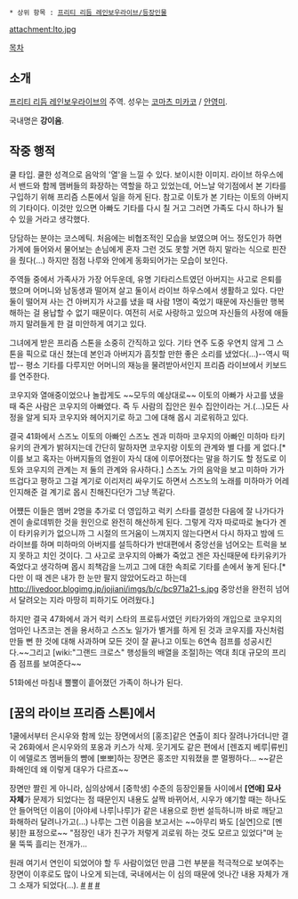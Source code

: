  * 상위 항목 : [[프리티 리듬 레인보우라이브/등장인물]]

attachment:Ito.jpg

[[목차]]
== 소개 ==
[[프리티 리듬 레인보우라이브]]의 주역. 성우는 [[코마츠 미카코]] / [[안영미(성우)|안영미]].

국내명은 '''강이음'''.

== 작중 행적 ==
쿨 타입. 쿨한 성격으로 음악의 '열'을 느낄 수 있다. 보이시한 이미지. 라이브 하우스에서 밴드와 함께 맴버들의 화장하는 역할을 하고 있었는데, 어느날 악기점에서 본 기타를 구입하기 위해 프리즘 스톤에서 일을 하게 된다. 참고로 이토가 본 기타는 이토의 아버지의 기타이다. 이것만 있으면 아빠도 기타를 다시 칠 거고 그러면 가족도 다시 하나가 될 수 있을 거라고 생각했다.

당담하는 분야는 코스메틱. 처음에는 비협조적인 모습을 보였으며 어느 정도인가 하면 가게에 들어와서 물어보는 손님에게 혼자 그런 것도 못할 거면 하지 말라는 식으로 핀잔을 줬다(...) 하지만 점점 나루와 안에게 동화되어가는 모습이 보인다.

주역들 중에서 가족사가 가장 어두운데, 유명 기타리스트였던 아버지는 사고로 은퇴를 했으며 어머니와 남동생과 떨어져 살고 둘이서 라이브 하우스에서 생활하고 있다. 다만 둘이 떨어져 사는 건 아버지가 사고를 냈을 때 사람 1명이 죽었기 때문에 자신들만 행복해하는 걸 용납할 수 없기 때문이다. 여전히 서로 사랑하고 있으며 자신들의 사정에 애들까지 말려들게 한 걸 미안하게 여기고 있다.

그녀에게 받은 프리즘 스톤을 소중히 간직하고 있다. 기타 연주 도중 우연치 않게 그 스톤을 픽으로 대신 쳤는데 본인과 아버지가 흠칫할 만한 좋은 소리를 냈었다(...)--역시 떡밥-- 평소 기타를 다루지만 어머니의 재능을 물려받아서인지 프리즘 라이브에서 키보드를 연주한다. 

코우지와 열애중이었으나 놀랍게도 ~~모두의 예상대로~~ 이토의 아빠가 사고를 냈을 때 죽은 사람은 코우지의 아빠였다. 즉 두 사람의 집안은 원수 집안이라는 거.(...)모든 사정을 알게 되자 코우지와 헤어지기로 하고 그에 대해 몹시 괴로워하고 있다.

결국 41화에서 스즈노 이토의 아빠인 스즈노 겐과 미하마 코우지의 아빠인 미하마 타키유키의 관계가 밝혀지는데 간단히 말하자면 코우지랑 이토의 관계와 별 다를 게 없다.[* 이를 보고 혹자는 아버지들의 염원이 자식 대에 이루어졌다는 말을 하기도 할 정도로 이토와 코우지의 관계는 저 둘의 관계와 유사하다.] 스즈노 가의 음악을 보고 미하마 가가 뜨겁다고 평하고 그걸 계기로 이리저리 싸우기도 하면서 스즈노의 노래를 미하마가 어레인지해준 걸 계기로 몹시 친해진다던가 그냥 똑같다.

어쩄든 이들은 멤버 2명을 추가로 더 영입하고 럭키 스타를 결성한 다음에 잘 나가다가 겐이 솔로데뷔한 것을 원인으로 완전히 해산하게 된다. 그렇게 각자 따로따로 놀다가 겐이 타키유키가 없으니까 그 시절의 뜨거움이 느껴지지 않는다면서 다시 하자고 밤에 드라이브를 하며 미하마의 아버지를 설득하다가 반대편에서 중앙선을 넘어오는 트럭을 보지 못하고 치인 것이다. 그 사고로 코우지의 아빠가 죽었고 겐은 자신때문에 타키유키가 죽었다고 생각하며 몹시 죄책감을 느끼고 그에 대한 속죄로 기타를 손에서 놓게 된다.[* 다만 이 때 겐은 내가 한 눈만 팔지 않았어도라고 하는데 http://livedoor.blogimg.jp/jojiani/imgs/b/c/bc971a21-s.jpg 중앙선을 완전히 넘어서 달려오는 지라 마땅히 피하기도 어려웠다.]

하지만 결국 47화에서 과거 럭키 스타의 프로듀서였던 키타가와의 개입으로 코우지의 엄마인 나츠코는 겐을 용서하고 스즈노 일가가 별거를 하게 된 것과 코우지를 자신처럼 만들 뻔 한 것에 대해 사과하며 모든 것이 잘 끝나고 이토는 6연속 점프를 성공시킨다.~~그리고 [wiki:"그랜드 크로스" 행성들의 배열을 조절]하는 역대 최대 규모의 프리즘 점프를 보여준다~~

51화에선 마침내 뿔뿔이 흩어졌던 가족이 하나가 된다.

== [꿈의 라이브 프리즘 스톤]에서 ==
1쿨에서부터 은시우와 함께 있는 장면에서의 [홍조]같은 연출이 죄다 잘려나가더니만 결국 26화에서 은시우와의 포옹과 키스가 삭제. 웃기게도 같은 편에서 [렌죠지 베루|류빈]이 에델로즈 멤버들의 뺨에 [뽀뽀]하는 장면은 홍조만 지워졌을 뿐 멀쩡하다... ~~같은 화해인데 왜 이렇게 대우가 다르죠~~

장면만 짤린 게 아니라, 심의상에서 [중학생] 수준의 등장인물들 사이에서 '''[연애] 묘사 자체'''가 문제가 되었다는 점 때문인지 내용도 살짝 바뀌어서, 시우가 얘기할 때는 하나도 안 들어먹던 이음이 [아야세 나루|나루]가 같은 내용으로 한번 설득하니까 바로 깨닫고 화해하러 달려나가고(...) 나루는 그런 이음을 보고서는 ~~아무리 봐도 [실연]으로 [멘붕]한 표정으로~~ "점장인 내가 친구가 저렇게 괴로워 하는 것도 모르고 있었다"며 눈물 뚝뚝 흘리는 전개가...

원래 여기서 연인이 되었어야 할 두 사람이었던 만큼 그런 부분을 적극적으로 보여주는 장면이 이후로도 많이 나오게 되는데, 국내에서는 이 심의 때문에 엇나간 내용 자체가 개그 소재가 되었다(...). [http://gall.dcinside.com/board/view/?id=korea_ani&no=33261 #] [https://twitter.com/prrzkirameki/status/542216893294075907 #] [https://twitter.com/sv001r/status/563971513896820736 #]
